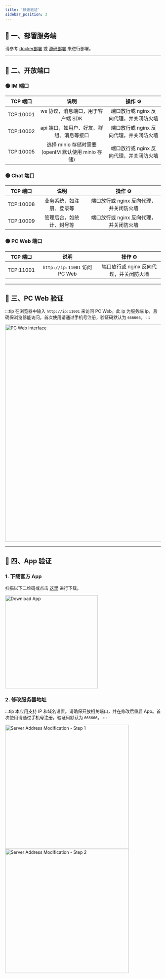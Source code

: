 ```yaml
---
title: '快速验证'
sidebar_position: 3
---
```

## 📌 一、部署服务端

请参考 [docker部署](./dockerCompose) 或 [源码部署](./imSourceCodeDeployment) 来进行部署。

---

## 📌 二、开放端口

### 🟢 IM 端口

| TCP 端口  | 说明                                                  | 操作 ⚙️                                      |
|:--------:|:-----------------------------------------------------:|:--------------------------------------------:|
| TCP:10001| ws 协议，消息端口，用于客户端 SDK                     | 端口放行或 nginx 反向代理，并关闭防火墙     |
| TCP:10002| api 端口，如用户、好友、群组、消息等接口              | 端口放行或 nginx 反向代理，并关闭防火墙     |
| TCP:10005| 选择 minio 存储时需要(openIM 默认使用 minio 存储)     | 端口放行或 nginx 反向代理，并关闭防火墙     |

### 🟢 Chat 端口

| TCP 端口  | 说明                     | 操作 ⚙️                                      |
|:--------:|:------------------------:|:--------------------------------------------:|
| TCP:10008| 业务系统，如注册、登录等 | 端口放行或 nginx 反向代理，并关闭防火墙     |
| TCP:10009| 管理后台，如统计、封号等 | 端口放行或 nginx 反向代理，并关闭防火墙     |

### 🟢 PC Web 端口

| TCP 端口  | 说明                    | 操作 ⚙️                                      |
|:--------:|:-----------------------:|:--------------------------------------------:|
| TCP:11001| `http://ip:11001` 访问 PC Web | 端口放行或 nginx 反向代理，并关闭防火墙 |

---

## 📌 三、PC Web 验证

:::tip
在浏览器中输入 `http://ip:11001` 来访问 PC Web。此 ip 为服务端 ip，且确保浏览器能访问。首次使用请通过手机号注册，验证码默认为 `666666`。
:::


<img src={Image3} width="700" alt="PC Web Interface" />

---

## 📌 四、App 验证

### 1. 下载官方 App
扫描以下二维码或点击 [这里](https://www.pgyer.com/OpenIM-Flutter) 进行下载。

<img src="https://www.pgyer.com/app/qrcode/OpenIM-Flutter" width="300" alt="Download App" />

### 2. 修改服务器地址

:::tip
本应用支持 IP 和域名设置。请确保开放相关端口，并在修改后重启 App。首次使用请通过手机号注册，验证码默认为 `666666`。
:::


<img src={Image1} width="400" alt="Server Address Modification - Step 1" />


<img src={Image2} width="400" alt="Server Address Modification - Step 2" />





